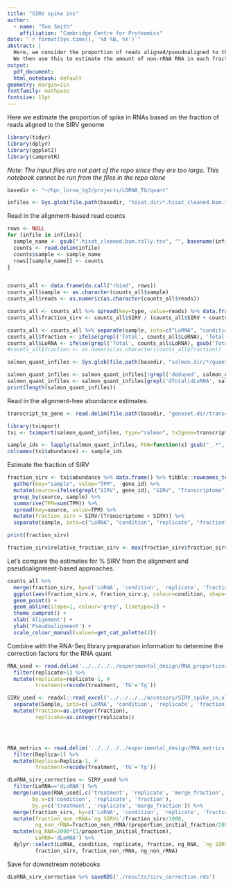 ```yaml
---
title: "SIRV spike ins"
author:
  - name: "Tom Smith"
    affiliation: "Cambridge Centre for Proteomics"
date: "`r format(Sys.time(), '%d %B, %Y')`"
abstract: | 
  Here, we consider the proportion of reads aligned/pseudoaligned to the SIRVs.
  We then use this to estimate the amount of non-rRNA RNA in each fraction
output:
  pdf_document:
  html_notebook: default
geometry: margin=1in
fontfamily: mathpazo
fontsize: 11pt
---
```

Here we estimate the proportion of spike in RNAs based on the fraction of reads aligned to the SIRV genome
```r
library(tidyr)
library(dplyr)
library(ggplot2)
library(camprotR)

```
*Note: The input files are not part of the repo since they are too large. This notebook cannot be run from the files in the repo alone*
```r
basedir <- "~/hpc_lorna_tg2/projects/LORNA_TG/quant"

infiles <- Sys.glob(file.path(basedir, "hisat.dir/*.hisat_cleaned.bam.tally.tsv"))
```

Read in the alignment-based read counts
```r
rows <- NULL
for (infile in infiles){
  sample_name <- gsub(".hisat_cleaned.bam.tally.tsv", "", basename(infile))
  counts <- read.delim(infile)
  counts$sample <- sample_name
  rows[[sample_name]] <- counts
}



```


```r
counts_all <- data.frame(do.call("rbind", rows))
counts_all$sample <- as.character(counts_all$sample)
counts_all$reads <- as.numeric(as.character(counts_all$reads))

counts_all <- counts_all %>% spread(key=type, value=reads) %>% data.frame()
counts_all$fraction_sirv <- counts_all$SIRV / (counts_all$SIRV + counts_all$Genome)

counts_all <- counts_all %>% separate(sample, into=c("LoRNA", "condition", "replicate", "fraction"), remove=FALSE)
counts_all$fraction <- ifelse(grepl('Total', counts_all$LoRNA), 'Total', counts_all$fraction)
counts_all$LoRNA <- ifelse(grepl('Total', counts_all$LoRNA), gsub('Total', 'LoRNA', counts_all$LoRNA), counts_all$LoRNA)
#counts_all$fraction <- as.numeric(as.character(counts_all$fraction))

```

```r
salmon_quant_infiles <- Sys.glob(file.path(basedir, "salmon.dir/*/quant.sf"))

salmon_quant_infiles <- salmon_quant_infiles[!grepl('deduped', salmon_quant_infiles)]
salmon_quant_infiles <- salmon_quant_infiles[grepl('dTotal|dLoRNA', salmon_quant_infiles)]
print(length(salmon_quant_infiles))
```

Read in the alignment-free abundance estimates.
```r
transcript_to_gene <- read.delim(file.path(basedir, "geneset.dir/transcript2geneMap.tsv"))
```


```r

library(tximport)
txi <- tximport(salmon_quant_infiles, type="salmon", tx2gene=transcript_to_gene)

sample_ids <- lapply(salmon_quant_infiles, FUN=function(x) gsub("_.*", "", basename(dirname(x))))
colnames(txi$abundance) <- sample_ids

```

Estimate the fraction of SIRV
```r
fraction_sirv <- txi$abundance %>% data.frame() %>% tibble::rownames_to_column("gene_id") %>%
  gather(key="sample", value="TPM", -gene_id) %>%
  mutate(source=ifelse(grepl("SIRV", gene_id), "SIRV", "Transcriptome")) %>%
  group_by(source, sample) %>%
  summarise(TPM=sum(TPM)) %>%
  spread(key=source, value=TPM) %>%
  mutate(fraction_sirv = SIRV/(Transcriptome + SIRV)) %>%
  separate(sample, into=c("LoRNA", "condition", "replicate", "fraction"), remove=FALSE, sep="\\.")

print(fraction_sirv)

fraction_sirv$relative_fraction_sirv <- max(fraction_sirv$fraction_sirv)/fraction_sirv$fraction_sirv 
```

Let's compare the estimates for % SIRV from the alignment and pseudoalignment-based approaches. 
```r
counts_all %>%
  merge(fraction_sirv, by=c('LoRNA', 'condition', 'replicate', 'fraction')) %>%
  ggplot(aes(fraction_sirv.x, fraction_sirv.y, colour=condition, shape=replicate)) +
  geom_point() +
  geom_abline(slope=1, colour='grey', linetype=2) +
  theme_camprot() +
  xlab('Alignment') +
  ylab('Pseudoalignment') +
  scale_colour_manual(values=get_cat_palette(2))
```


Combine with the RNA-Seq library preparation information to determine the correction factors for the RNA quant
```r
RNA_used <- read.delim('../../../../experimental_design/RNA_proportions_used.tsv') %>%
  filter(replicate>1) %>%
  mutate(replicate=replicate-1, #
         treatment=recode(treatment, 'TG'='Tg'))

SIRV_used <- readxl::read_excel('../../../../accessory/SIRV_spike_in.xlsx', sheet=1) %>%
  separate(Sample, into=c('LoRNA', 'condition', 'replicate', 'fraction')) %>%
  mutate(fraction=as.integer(fraction),
         replicate=as.integer(replicate))




RNA_metrics <- read.delim('../../../../experimental_design/RNA_metrics.txt', stringsAsFactors=FALSE) %>%
  filter(Replica>1) %>%
  mutate(Replica=Replica-1, #
         Treatment=recode(Treatment, 'TG'='Tg'))

dLoRNA_sirv_correction <- SIRV_used %>%
  filter(LoRNA=='dLoRNA') %>%
  merge(unique(RNA_used[,c('treatment', 'replicate', 'merge_fraction', 'proportion_initial_fraction')]),
        by.x=c('condition', 'replicate', 'fraction'),
        by.y=c('treatment', 'replicate', 'merge_fraction')) %>%
  merge(fraction_sirv, by=c('LoRNA', 'condition', 'replicate', 'fraction')) %>%
  mutate(fraction_non_rRNA=`ng SIRVs`/fraction_sirv/1000,
         ng_non_rRNA=fraction_non_rRNA/(proportion_initial_fraction/2000)) %>%
  mutate(ng_RNA=2000*(1/proportion_initial_fraction),
         LoRNA='dLoRNA') %>%
  dplyr::select(LoRNA, condition, replicate, fraction, ng_RNA, `ng SIRVs`,
         fraction_sirv, fraction_non_rRNA, ng_non_rRNA)


```

Save for downstream notebooks
```r
dLoRNA_sirv_correction %>% saveRDS('./results/sirv_correction.rds')
```



